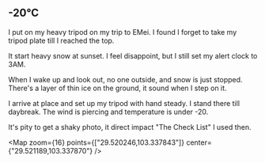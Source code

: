 
## -20℃

I put on my heavy tripod on my trip to EMei.
I found I forget to take my tripod plate till I reached the top.

It start heavy snow at sunset.
I feel disappoint, but I still set my alert clock to 3AM.

When I wake up and look out, no one outside, and snow is just stopped.
There's a layer of thin ice on the ground, it sound when I step on it.

I arrive at place and set up my tripod with hand steady.
I stand there till daybreak.
The wind is piercing and temperature is under -20.

It's pity to get a shaky photo, it direct impact "The Check List" I used then.

<Map zoom={16} points={["29.520246,103.337843"]} center={"29.521189,103.337870"} />
